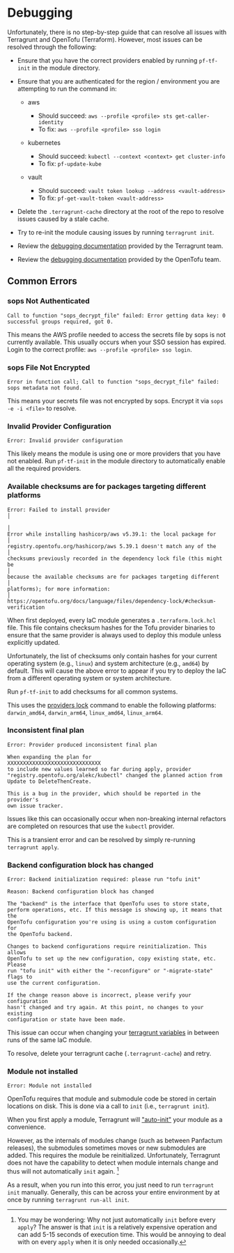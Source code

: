 # Debugging

Unfortunately, there is no step-by-step guide that can resolve all issues with Terragrunt and OpenTofu (Terraform). However,
most issues can be resolved through the following:

* Ensure that you have the correct providers enabled by running `pf-tf-init` in the module directory.

* Ensure that you are authenticated for the region / environment you are attempting to run the command in:

  * aws
    * Should succeed: `aws --profile <profile> sts get-caller-identity`
    * To fix: `aws --profile <profile> sso login`

  * kubernetes
    * Should succeed: `kubectl --context <context> get cluster-info`
    * To fix: `pf-update-kube`

  * vault
    * Should succeed: `vault token lookup --address <vault-address>`
    * To fix: `pf-get-vault-token <vault-address>`

* Delete the `.terragrunt-cache` directory at the root of the repo to resolve issues caused by a stale cache.

* Try to re-init the module causing issues by running `terragrunt init`.

* Review the [debugging documentation](https://terragrunt.gruntwork.io/docs/features/debugging/) provided by the Terragrunt team.

* Review the [debugging documentation](https://opentofu.org/docs/internals/debugging/) provided by the OpenTofu team.

## Common Errors

### sops Not Authenticated

`Call to function "sops_decrypt_file" failed: Error getting data key: 0 successful groups required, got 0.`

This means the AWS profile needed to access the secrets file by sops is not currently available. This usually
occurs when your SSO session has expired. Login to the correct profile: `aws --profile <profile> sso login`.

### sops File Not Encrypted

`Error in function call; Call to function "sops_decrypt_file" failed: sops metadata not found.`

This means your secrets file was not encrypted by sops. Encrypt it via `sops -e -i <file>` to resolve.

### Invalid Provider Configuration

`Error: Invalid provider configuration`

This likely means the module is using one or more providers that you have not enabled. Run
`pf-tf-init` in the module directory to automatically enable all the required providers.

### Available checksums are for packages targeting different platforms

```shellsession
Error: Failed to install provider                                                                                                                                           │
                                                                                                                                                                             │
Error while installing hashicorp/aws v5.39.1: the local package for                                                                                                         │
registry.opentofu.org/hashicorp/aws 5.39.1 doesn't match any of the                                                                                                         │
checksums previously recorded in the dependency lock file (this might be                                                                                                    │
because the available checksums are for packages targeting different                                                                                                        │
platforms); for more information:                                                                                                                                           │
https://opentofu.org/docs/language/files/dependency-lock/#checksum-verification
```

When first deployed, every IaC module generates a `.terraform.lock.hcl` file. This file
contains checksum hashes for the Tofu provider binaries to ensure that the same provider
is always used to deploy this module unless explicitly updated.

Unfortunately, the list of checksums only contain hashes for your current operating system (e.g., `linux`)
and system architecture (e.g., `amd64`) by default. This will cause the above error to appear
if you try to deploy the IaC from a different operating system or system architecture.

Run `pf-tf-init` to add checksums for all common systems.

This uses the [providers lock](https://opentofu.org/docs/cli/commands/providers/lock/) command
to enable the following platforms: `darwin_amd64`, `darwin_arm64`, `linux_amd64`, `linux_arm64`.

### Inconsistent final plan

```shellsession
Error: Provider produced inconsistent final plan

When expanding the plan for
XXXXXXXXXXXXXXXXXXXXXXXXXXXXXX
to include new values learned so far during apply, provider
"registry.opentofu.org/alekc/kubectl" changed the planned action from
Update to DeleteThenCreate.

This is a bug in the provider, which should be reported in the provider's
own issue tracker.
```

Issues like this can occasionally occur when non-breaking internal refactors are completed
on resources that use the `kubectl` provider.

This is a transient error and can be resolved by simply re-running `terragrunt apply`.

### Backend configuration block has changed

```shellsession
Error: Backend initialization required: please run "tofu init"

Reason: Backend configuration block has changed

The "backend" is the interface that OpenTofu uses to store state,
perform operations, etc. If this message is showing up, it means that the
OpenTofu configuration you're using is using a custom configuration for
the OpenTofu backend.

Changes to backend configurations require reinitialization. This allows
OpenTofu to set up the new configuration, copy existing state, etc. Please
run "tofu init" with either the "-reconfigure" or "-migrate-state" flags to
use the current configuration.

If the change reason above is incorrect, please verify your configuration
hasn't changed and try again. At this point, no changes to your existing
configuration or state have been made.
```

This issue can occur when changing your [terragrunt variables](/docs/stable-25-04/reference/configuration/terragrunt-variables)
in between runs of the same IaC module.

To resolve, delete your terragrunt cache (`.terragrunt-cache`) and retry.

### Module not installed

`Error: Module not installed`

OpenTofu requires that module and submodule code be stored in certain locations on disk. This is done
via a call to `init` (i.e., `terragrunt init`).

When you first apply a module, Terragrunt will ["auto-init"](https://terragrunt.gruntwork.io/docs/features/auto-init/)
your module as a convenience.

However, as the internals of modules change (such as between Panfactum releases),
the submodules sometimes moves or new submodules are added. This requires the module be reinitialized.
Unfortunately, Terragrunt does not have the capability
to detect when module internals change and thus will not automatically `init` again. [^1]

[^1]: You may be wondering: Why not just automatically `init` before every `apply`? The answer is that `init` is a relatively
    expensive operation and can add 5-15 seconds of execution time. This would be annoying to deal with on every `apply` when
    it is only needed occasionally.

As a result, when you run into this error, you just need to run `terragrunt init` manually. Generally, this can be across
your entire environment by at once by running `terragrunt run-all init`.
